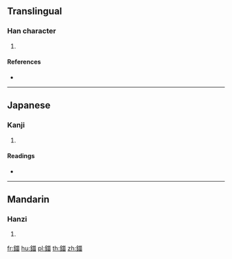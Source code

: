 {{character info/new}}
==Translingual==

===Han character===
{{Han char|rn=167|rad=金|as=09|sn=17|four=|canj=CVMW}}

# {{defn|Han|sort=金09}}

====References====
* {{Han ref|kx=1316.060|dkj=40673|dj=1816.030|hdz=64230.020|uh=937F|ud=37759}}

----

==Japanese==

===Kanji===
{{ja-kanji|grade=|rs=金09}}

# {{defn|lang=ja|sort=金09}}

====Readings====
* {{ja-readings|on=[[し]] (shi)|kun=|nanori=}}

----

==Mandarin==

===Hanzi===
{{cmn-hanzi|pin=[[zī]] ([[zi1]])|wg=tzu<sup>1</sup>}}

# {{defn|lang=cmn|sort=金09}}

[[fr:鍿]]
[[hu:鍿]]
[[pl:鍿]]
[[th:鍿]]
[[zh:鍿]]
